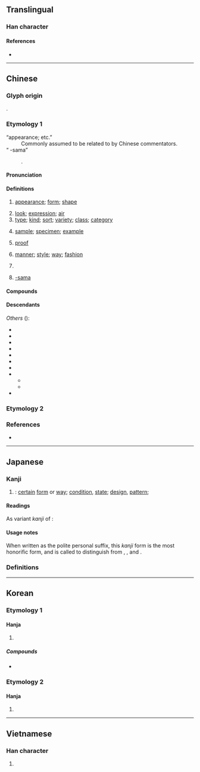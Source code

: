 {{also|样|様}}
{{character info}}
==Translingual==
{{Han simplified forms|樣|様|样}}

===Han character===
{{Han char|rn=75|rad=木|as=11|sn=15|four=48932|canj=DTGE|ids=⿰木羕}}

====References====
* {{Han ref|kx=0551.050|dkj=15457|dj=0939.060|hdz=21284.070|uh=6A23}}

----

==Chinese==
{{zh-forms|s=样|alt=㨾,様,𢵇}}

===Glyph origin===
{{Han etym}}
{{Han compound|木|羕|c1=s|c2=p|t1=wood|ls=psc}}.

===Etymology 1===
; “appearance; etc.”
: Commonly assumed to be related to {{och-l|像|to resemble, image}} by Chinese commentators.
; “{{q|ACG slang}} -sama”
: {{obor|zh|ja|-}} {{ja-r|様|さま}}.

====Pronunciation====
{{zh-pron
|m=yàng,er=y
|m-s=
|dg=ён
|c=joeng6,joeng6-2
|c-t=
|g=iong5
|h=pfs=yong/ngiòng;gd=yong4/ngiong4
|j=ion3
|mb=iō̤ng
|md=iông
|mn=xm,qz,jj,tp,kh,tc,hc,sx,yl,km,mg:iūⁿ/zz,tn:iōⁿ/lk:iǔⁿ/xm,qz,jj,tw:iōng/zz:iāng
|mn_note=iūⁿ/iōⁿ - vernacular; iōng/iāng - literary
|mn-t=iên7/ion7
|mn-t_note=iên7 - Chaozhou
|w=3hhian
|x=ian5/ian4
|x_note=ian5 - vernacular; ian4 - literary
|mc=y
|oc=y
|cat=n,pron,cls,suf
}}
{{attn|hak|ngióng}}

====Definitions====
{{zh-hanzi}}

# [[appearance]]; [[form]]; [[shape]]
#: {{zh-x|一樣|same [lit. one '''appearance''']}}
#: {{zh-x|模樣|appearance}}
#: {{zh-x|佢 咩 樣{joeng6-2} 㗎？|What does he look like?|C}}
# [[look]]; [[expression]]; [[air]]
# [[type]]; [[kind]]; [[sort]]; [[variety]]; [[class]]; [[category]]
#: {{zh-x|各式各樣|(of) all kinds and '''sorts'''}}
# [[sample]]; [[specimen]]; [[example]]
#: {{zh-x|樣品|sample; specimen}}
#: {{zh-x|榜樣|example; model}}
# {{lb|zh|printing}} [[proof]]
# [[manner]]; [[style]]; [[way]]; [[fashion]]
#: {{zh-x|這樣|such; like this [lit. this '''manner''']}}
#: {{zh-x|怎樣|how}}
# {{zh-classifier|[[kind]]s or [[type]]s of things}}
#: {{zh-x|有 樣 嘢 叫|there is a ('''type''' of) thing called|C}}
#: {{zh-x|三 樣 菜|three '''different''' dishes}}
# {{lb|zh|ACG|Internet|slang}} [[-sama]]

====Compounds====
{{zh-der|樣板|樣板戲|樣本|樣稿|樣機|樣件|樣片|樣品|樣式|樣書|樣張|樣子|一樣|上樣|人樣|個樣|像樣|兩樣|別樣|原樣|取樣|各樣|同樣|圖樣|大樣|天樣|妝樣|字樣|學樣|官樣|宮樣|小樣|展樣|幾樣|式樣|怎樣|成樣|打樣|抽樣|新樣|時樣|校樣|格樣|榜樣|模樣|樣格:essive case|樣勢|樣樣|樣範|樣貌|樣銀|毛樣|油樣|海樣|清樣|演樣|照樣|版樣|異樣|登樣|發樣|紅樣|紋樣|老樣|能樣|色樣|花樣|變樣|貨樣|走樣|越樣|這樣|那樣|錦樣|魘樣|一個樣兒|一模一樣|一色一樣|三般兩樣|不一樣|不像人樣|不像樣|不怎麼樣|不成模樣|不成樣子|不是樣兒|中注模樣|乏樣子|九經字樣|人模人樣|人模狗樣|人樣兒|人樣子|依樣葫蘆|俏模樣|像模像樣|兩樣三般|出花樣|十樣錦|千般萬樣|各式各樣|喬模喬樣|多樣化|多樣性|大模大樣|大模廝樣|好模好樣|好樣兒的|好樣子|媚笑雜樣|字樣學|官樣文章|小人樣|小模樣兒|工作抽樣|底樣兒|得樣兒|心口兩樣|怎麼樣|怪模怪樣|怪樣子|惡模惡樣|打樣棍|抽樣調查|描樣兒|擺樣子|新花樣|是樣兒|有模有樣|有樣子|有樣學樣|村沙樣勢|樣冊子|樣品屋|樣本分配|樣本調查|氣高樣大|水樣液|沒有兩樣|沒樣範|浪樣兒|甚麼樣|看樣子|老樣子|耍花樣|腳樣兒|花樣百出|花樣翻新|虛擬樣品|裝模作樣|裝樣子|複合樣式|見樣學樣|這麼樣|那樣子|重樣兒|隨機抽樣|體樣兒|鬼花樣|一樣米飼百樣人}}

====Descendants====
{{CJKV||s=様|よう|양|dạng}}
''Others'' ({{zh-ref|Pou, 1973}}):
* {{desc|bor=1|km|យ៉ាង|t=kind, type, way, ''particle for forming adverbial phrases''}}
* {{desc|bor=1|lo|ຢ່າງ|t=kind, type; standard, pattern; way, method}}
* {{desc|bor=1|khb|ᦊᦱᧂᧈ}}
* {{desc|bor=1|ms|yang|t=(he, the one) who, (that) which|unc=y}}
* {{desc|bor=1|mn|зан}}
* {{desc|bor=1|nod|ᩀ᩵ᩣ᩠ᨦ}}
* {{desc|bor=1|th|อย่าง|t=variety; kind; manner; like, as; ''adverbial particle''|เยี่ยง|t2=like, as if; example, model}}
* {{desc|bor=1|trk-pro|*yaŋ}}
** {{desc|bor=1|oui|yaŋ}}
** {{desc|bor=1|xqa|يَانگ}}
* {{desc|bor=1|vi|dáng|t=gait, figure|dường|t2=to seem, to be like}}

===Etymology 2===
{{zh-see|橡|av}}

===References===
* {{R:yue:Hanzi}}

{{zh-cat|Elementary}}

----

==Japanese==
{{ja-kanji forms|様|樣}}

===Kanji===
{{ja-kanji|grade=|rs=木11|shin=様}}

# {{ja-kyujitai spelling of|様}}: [[certain]] [[form]] or [[way]]; [[condition]], [[state]]; [[design]], [[pattern]]; {{n-g|indicates [[humble]]ness or [[polite]]ness}}

====Readings====
{{ja-readings
|goon=よう<やう
|kanon=よう<やう
|kun=さま-
}}
As variant ''kanji'' of {{ja-l|橡}}:
{{ja-readings
|goon=ぞう<ざう
|kanon=しょう<しやう
|kun=くぬぎ-, とち-
}}

====Usage notes====
When written as the polite personal suffix, this ''kanji'' form is the most honorific form, and is called {{m|ja|永様|tr=ei-sama|lit={{ja-l|永}}-[[form]]}} to distinguish from {{m|ja|次様|tr=tsugi-zama|pos=for {{ja-l|檨}}|lit={{ja-l|次}}-form}}, {{m|ja|美様|tr=bi-zama|pos=for {{ja-l|𣖙}}|lit={{ja-l|美}}-form}}, and {{m|ja|平様|tr=hira-zama|pos=for ''shinjitai'' form {{ja-l|様}}|lit=[[common]] form}}.

===Definitions===
{{ja-gv|様}}

----

==Korean==

===Etymology 1===

====Hanja====
{{ko-hanja/new|모양|양}}

# {{rfdef|ko|sort=木11}}

=====Compounds=====
* {{ko-l|모양|模樣}}

===Etymology 2===

====Hanja====
{{ko-hanja/new|상수리나무|상}}

# {{rfdef|ko|sort=木11}}

----

==Vietnamese==

===Han character===
{{vi-readings|reading=dạng, dáng, nhàng|rs=木11}}

# {{rfdef|vi|sort=木11}}